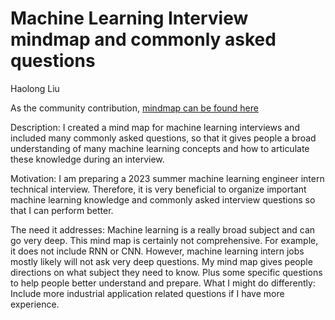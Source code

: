 # Machine Learning Interview mindmap and commonly asked questions

Haolong Liu

As the community contribution, [mindmap can be found here](resources/ml_interview_concept_mindmap/ml_mindmap.pdf)

Description: I created a mind map for machine learning interviews and included many commonly asked questions, so that it gives people a broad understanding of many machine learning concepts and how to articulate these knowledge during an interview.

Motivation: I am preparing a  2023 summer machine learning engineer intern technical interview. Therefore, it is very beneficial to organize important machine learning knowledge and commonly asked interview questions so that I can perform better. 

The need it addresses: Machine learning is a really broad subject and can go very deep. This mind map is certainly not comprehensive. For example, it does not include RNN or CNN. However, machine learning intern jobs mostly likely will not ask very deep questions. My mind map gives people directions on what subject they need to know. Plus some specific questions to help people better understand and prepare.
What I might do differently: Include more industrial application related questions if I have more experience.